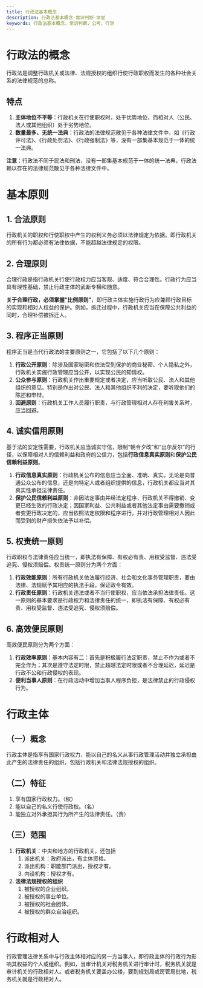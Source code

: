 ```yaml
---
title: 行政法基本概念
description: 行政法基本概念-常识判断-学堂
keywords: 行政法基本概念，常识判断，公考，行测
---
```


# 行政法的概念

行政法是调整行政机关或法律、法规授权的组织行使行政职权而发生的各种社会关系的法律规范的总称。

## 特点
1. **主体地位不平等**：行政机关在行使职权时，处于优势地位，而相对人（公民、法人或其他组织）处于劣势地位。
2. **数量最多、无统一法典**：行政法的法律规范散见于各种法律文件中，如《行政许可法》、《行政处罚法》、《行政强制法》等，没有一部集基本规范于一体的统一法典。

**注意**：行政法不同于民法和刑法，没有一部集基本规范于一体的统一法典，行政法赖以存在的法律规范散见于各种法律文件中。

# 基本原则

## 1. 合法原则
行政机关的职权和行使职权中产生的权利义务必须以法律规定为依据。即行政机关的所有行为都必须有法律依据，不能超越法律规定的权限。

## 2. 合理原则
合理行政是指行政机关行使行政权力应当客观、适度、符合合理性。行政行为应当具有理性基础，禁止行政主体的武断专横和随意。

**关于合理行政，必须掌握“比例原则”**，即行政主体实施行政行为应兼顾行政目标的实现和相对人权益的保护。例如，拆迁过程中，行政机关应当在保障公共利益的同时，合理补偿被拆迁人。

## 3. 程序正当原则
程序正当是当代行政法的主要原则之一，它包括了以下几个原则：

1. **行政公开原则**：除涉及国家秘密和依法受到保护的商业秘密、个人隐私之外，行政机关实施行政管理应当公开，以实现公民的知情权。
2. **公众参与原则**：行政机关作出重要规定或者决定，应当听取公民、法人和其他组织的意见。特别是作出对公民、法人和其他组织不利的决定，要听取他们的陈述和申辩。
3. **回避原则**：行政机关工作人员履行职责，与行政管理相对人存在利害关系时，应当回避。

## 4. 诚实信用原则
基于法的安定性需要，行政机关应当诚实守信，限制“朝令夕改”和“出尔反尔”的行径，以保障相对人的信赖利益和政府的公信力，包括**行政信息真实原则**和**保护公民信赖利益原则**。

1. **行政信息真实原则**：行政机关公布的信息应当全面、准确、真实。无论是向普通公众公布的信息，还是向特定人或者组织提供的信息，行政机关都应当对其真实性承担法律责任。
2. **保护公民信赖利益原则**：非因法定事由并经法定程序，行政机关不得撤销、变更已经生效的行政决定；因国家利益、公共利益或者其他法定事由需要撤销或者变更行政决定的，应当依照法定权限和程序进行，并对行政管理相对人因此而受到的财产损失依法予以补偿。

## 5. 权责统一原则
行政职权与法律责任应当统一，即执法有保障、有权必有责、用权受监督、违法受追究、侵权须赔偿。权责统一原则分为两个方面：

1. **行政效能原则**：所有行政机关依法履行经济、社会和文化事务管理职责，要由法律、法规赋予其相应的执法手段，保证政令有效。
2. **行政责任原则**：行政机关违法或者不当行使职权，应当依法承担法律责任。这一原则的基本要求是行政权力和法律责任的统一，即执法有保障、有权必有责、用权受监督、违法受追究、侵权须赔偿。

## 6. 高效便民原则
高效便民原则分为两个方面：

1. **行政效率原则**：基本内容有二：首先是积极履行法定职责，禁止不作为或者不完全作为；其次是遵守法定时限，禁止超越法定时限或者不合理延迟，延迟是行政不公和行政侵权的表现。
2. **便利当事人原则**：在行政活动中增加当事人程序负担，是法律禁止的行政侵权行为。

# 行政主体

## （一）概念
行政主体是指享有国家行政权力，能以自己的名义从事行政管理活动并独立承担由此产生的法律责任的组织，包括行政机关和法律法规授权的组织。

## （二）特征
1. 享有国家行政权力。（权）
2. 能以自己的名义行使行政权。（名）
3. 能独立对外承担其行为所产生的法律责任。（责）

## （三）范围
1. **行政机关**：中央和地方的行政机关，还包括
   1. 派出机关：政府派出，有主体资格。
   2. 派出机构：职能部门派出，授权才有。
   3. 内设机构：授权才有。
2. **法律法规授权的组织**
   1. 被授权的企业组织。
   2. 被授权的事业单位。
   3. 被授权的社会团体。
   4. 被授权的群众自治组织。

# 行政相对人
行政管理法律关系中与行政主体相对应的另一方当事人，即行政主体的行政行为影响其权益的个人或组织。例如，当审计机关对税务机关进行审计时，税务机关就是审计机关的行政相对人。或者税务机关要盖办公楼，要到规划局或房管局批地，税务机关就是行政相对人。
